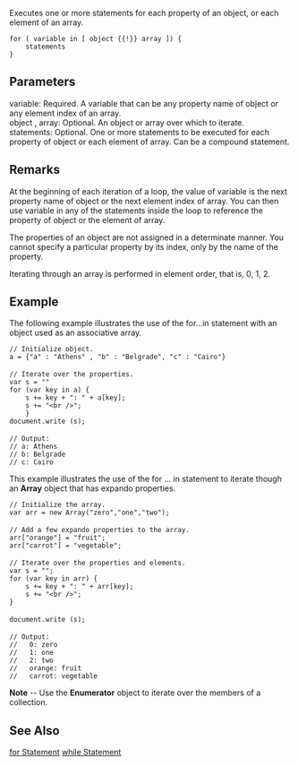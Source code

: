 Executes one or more statements for each property of an object, or each element of an array.

 for ( variable in [ object {{!}} array ]) {
     statements 
 }
==Parameters==
; variable: Required. A variable that can be any property name of object or any element index of an array.
; object , array: Optional. An object or array over which to iterate.
; statements: Optional. One or more statements to be executed for each property of object or each element of array. Can be a compound statement.

==Remarks==
At the beginning of each iteration of a loop, the value of variable is the next property name of object or the next element index of array. You can then use variable in any of the statements inside the loop to reference the property of object or the element of array.

The properties of an object are not assigned in a determinate manner. You cannot specify a particular property by its index, only by the name of the property.

Iterating through an array is performed in element order, that is, 0, 1, 2.


==Example==
The following example illustrates the use of the for...in statement with an object used as an associative array.

 // Initialize object.
 a = {"a" : "Athens" , "b" : "Belgrade", "c" : "Cairo"}
 
 // Iterate over the properties.
 var s = ""
 for (var key in a) {
     s += key + ": " + a[key];
     s += "&lt;br /&gt;";
     }
 document.write (s);
 
 // Output:
 // a: Athens
 // b: Belgrade
 // c: Cairo
This example illustrates the use of the for ... in statement to iterate though an '''Array''' object that has expando properties.

 // Initialize the array.
 var arr = new Array("zero","one","two");
 
 // Add a few expando properties to the array.
 arr["orange"] = "fruit";
 arr["carrot"] = "vegetable";
 
 // Iterate over the properties and elements.
 var s = "";
 for (var key in arr) {
     s += key + ": " + arr[key];
     s += "&lt;br /&gt;";
 }
 
 document.write (s);
 
 // Output:
 //   0: zero
 //   1: one
 //   2: two
 //   orange: fruit
 //   carrot: vegetable
'''Note''' -- Use the '''Enumerator''' object to iterate over the members of a collection.


==See Also==

              

              
[[javascript/statements/for|for Statement]]
[[javascript/statements/while|while Statement]]
